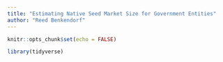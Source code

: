 ```yaml
---
title: "Estimating Native Seed Market Size for Government Entities"
author: "Reed Benkendorf"
---
```


```r
knitr::opts_chunk$set(echo = FALSE)
```

```r
library(tidyverse)
```

